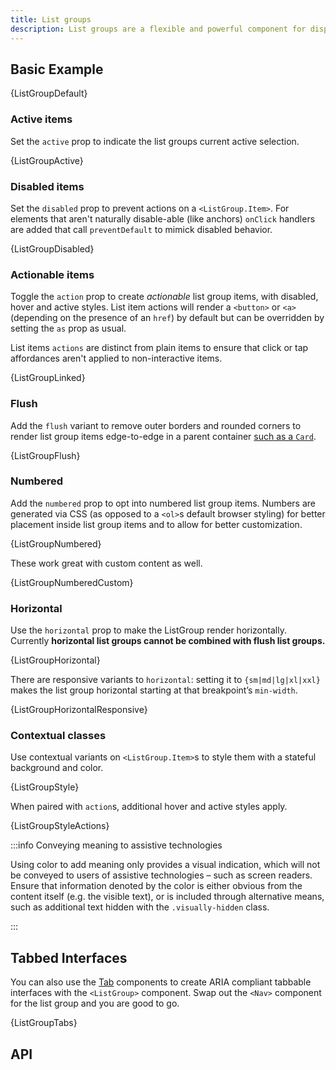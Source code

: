 ```yaml
---
title: List groups
description: List groups are a flexible and powerful component for displaying a series of content. Modify and extend them to support just about any content within.
---
```



## Basic Example

<CodeBlock language="jsx" live previewClassName="list-group">
  {ListGroupDefault}
</CodeBlock>

### Active items

Set the `active` prop to indicate the list groups current active selection.

<CodeBlock language="jsx" live previewClassName="list-group">
  {ListGroupActive}
</CodeBlock>

### Disabled items

Set the `disabled` prop to prevent actions on a `<ListGroup.Item>`. For elements
that aren't naturally disable-able (like anchors) `onClick` handlers are added
that call `preventDefault` to mimick disabled behavior.

<CodeBlock language="jsx" live previewClassName="list-group">
  {ListGroupDisabled}
</CodeBlock>

### Actionable items

Toggle the `action` prop to create <em>actionable</em> list group
items, with disabled, hover and active styles. List item actions will render
a `<button>` or `<a>` (depending on the presence of an `href`) by default but
can be overridden by setting the `as` prop as usual.

List items `actions` are distinct from plain items to ensure that click or tap
affordances aren't applied to non-interactive items.

<CodeBlock language="jsx" live previewClassName="list-group">
  {ListGroupLinked}
</CodeBlock>

### Flush

Add the `flush` variant to remove outer borders and rounded corners to render list group items
edge-to-edge in a parent container [such as a `Card`](/components/cards/#list-groups).

<CodeBlock language="jsx" live previewClassName="list-group">
  {ListGroupFlush}
</CodeBlock>

### Numbered

Add the `numbered` prop to opt into numbered list group items. Numbers are generated via CSS
(as opposed to a `<ol>`s default browser styling) for better placement inside list group items
and to allow for better customization.

<CodeBlock language="jsx" live previewClassName="list-group">
  {ListGroupNumbered}
</CodeBlock>

These work great with custom content as well.

<CodeBlock language="jsx" live previewClassName="list-group">
  {ListGroupNumberedCustom}
</CodeBlock>

### Horizontal

Use the `horizontal` prop to make the ListGroup render horizontally. Currently **horizontal list groups cannot be combined with flush list groups.**

<CodeBlock language="jsx" live previewClassName="list-group">
  {ListGroupHorizontal}
</CodeBlock>

There are responsive variants to `horizontal`: setting it to `{sm|md|lg|xl|xxl}` makes the list group horizontal starting at that breakpoint’s `min-width`.

<CodeBlock language="jsx" live previewClassName="list-group">
  {ListGroupHorizontalResponsive}
</CodeBlock>

### Contextual classes

Use contextual variants on `<ListGroup.Item>`s to style them with a stateful background and color.

<CodeBlock language="jsx" live previewClassName="list-group">
  {ListGroupStyle}
</CodeBlock>

When paired with `action`s, additional hover and active styles apply.

<CodeBlock language="jsx" live previewClassName="list-group">
  {ListGroupStyleActions}
</CodeBlock>

:::info Conveying meaning to assistive technologies

Using color to add meaning only provides a visual indication, which will not
be conveyed to users of assistive technologies – such as screen readers.
Ensure that information denoted by the color is either obvious from the
content itself (e.g. the visible text), or is included through alternative
means, such as additional text hidden with the `.visually-hidden`
class.

:::

## Tabbed Interfaces

You can also use the [Tab][tabs] components to create ARIA compliant tabbable
interfaces with the `<ListGroup>` component. Swap out the `<Nav>` component
for the list group and you are good to go.

<CodeBlock language="jsx" live previewClassName="list-group">
  {ListGroupTabs}
</CodeBlock>

## API

<PropsTable name="ListGroup" />
<PropsTable name="ListGroupItem" />

[tabs]: /components/tabs/
